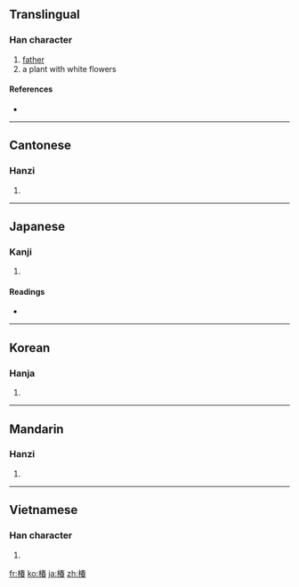 ==Translingual==

===Han character===
{{Han char|rn=75|rad=木|as=09|sn=13|four=4596<sub>3</sub>|canj=木手大日 (DQKA)}}

# [[father]]
# a plant with white flowers

====References====
* {{Han ref|kx=0538.080|dkj=15090|dj=0925.210|hdz=21242.080|uh=693F|ud=26943|bh=DDCF|bd=56783}}

----

==Cantonese==

===Hanzi===
{{yue-hanzi|jyut=|y=cheun1}}

# {{defn|Cantonese|sort=木09}}

----

==Japanese==

===Kanji===
{{ja-kanji|grade=|rs=木09}}

# {{defn|Japanese|sort=木09}}

====Readings====
* {{ja-readings|on=[[ちん]] (chin), [[ちゅん]] (chun)|kun=[[つばき]] (tsubaki)}}

----

==Korean==

===Hanja===
{{ko-hanja|hangeul=춘|eumhun=|rv=chun|mr=ch'un|y=chwun}}

# {{defn|Korean|sort=木09}}

----

==Mandarin==

===Hanzi===
{{cmn-hanzi|pin=[[chūn]] ([[chun1]]), [[jǔ]] ([[ju3]])|wg=ch'un<sup>1</sup>, chü<sup>3</sup>}}

# {{defn|Mandarin|sort=木09}}

----

==Vietnamese==

===Han character===
{{vi-hantu|[[xuân]], [[xoan]]|rs=木09}}

# {{defn|Vietnamese|sort=木09}}

[[fr:椿]]
[[ko:椿]]
[[ja:椿]]
[[zh:椿]]